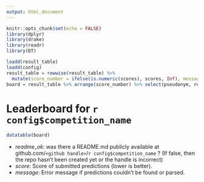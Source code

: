 ```yaml
---
output: html_document
---
```


<!-- Leaderboard.md is generated from Leaderboard.Rmd. Please edit that file -->


```r
knitr::opts_chunk$set(echo = FALSE)
library(dplyr)
library(drake)
library(readr)
library(DT)
```

```r
loadd(result_table)
loadd(config)
result_table = rowwise(result_table) %>% 
  mutate(score_number = ifelse(is.numeric(scores), scores, Inf), message = ifelse(is.character(scores), scores, ''))
board = result_table %>% arrange(score_number) %>% select(pseudonym, readme_ok, score = score_number, message)
```

# Leaderboard for `r config$competition_name`

```r
datatable(board)
```


  * *readme_ok*: was there a README.md publicly available at github.com/`<github handle>`/`r config$competition_name` ?  (If false, then the repo hasn't been created yet or the handle is incorrect)
  * *score*: Score of submitted predictions (lower is better).
  * *message*: Error message if predictions couldn't be found or parsed.
